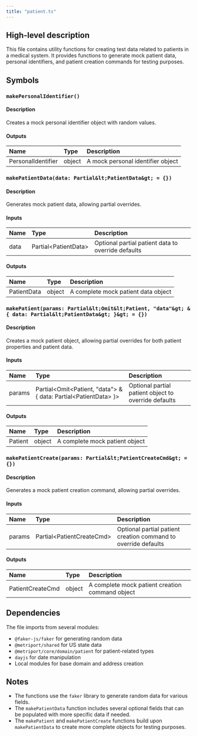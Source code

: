 ```yaml
---
title: "patient.ts"
---
```


## High-level description
This file contains utility functions for creating test data related to patients in a medical system. It provides functions to generate mock patient data, personal identifiers, and patient creation commands for testing purposes.

## Symbols

### `makePersonalIdentifier()`
#### Description
Creates a mock personal identifier object with random values.

#### Outputs
| Name | Type | Description |
|:-----|:-----|:------------|
| PersonalIdentifier | object | A mock personal identifier object |

### `makePatientData(data: Partial&lt;PatientData&gt; = {})`
#### Description
Generates mock patient data, allowing partial overrides.

#### Inputs
| Name | Type | Description |
|:-----|:-----|:------------|
| data | Partial&lt;PatientData&gt; | Optional partial patient data to override defaults |

#### Outputs
| Name | Type | Description |
|:-----|:-----|:------------|
| PatientData | object | A complete mock patient data object |

### `makePatient(params: Partial&lt;Omit&lt;Patient, "data"&gt; & { data: Partial&lt;PatientData&gt; }&gt; = {})`
#### Description
Creates a mock patient object, allowing partial overrides for both patient properties and patient data.

#### Inputs
| Name | Type | Description |
|:-----|:-----|:------------|
| params | Partial&lt;Omit&lt;Patient, "data"&gt; & { data: Partial&lt;PatientData&gt; }&gt; | Optional partial patient object to override defaults |

#### Outputs
| Name | Type | Description |
|:-----|:-----|:------------|
| Patient | object | A complete mock patient object |

### `makePatientCreate(params: Partial&lt;PatientCreateCmd&gt; = {})`
#### Description
Generates a mock patient creation command, allowing partial overrides.

#### Inputs
| Name | Type | Description |
|:-----|:-----|:------------|
| params | Partial&lt;PatientCreateCmd&gt; | Optional partial patient creation command to override defaults |

#### Outputs
| Name | Type | Description |
|:-----|:-----|:------------|
| PatientCreateCmd | object | A complete mock patient creation command object |

## Dependencies
The file imports from several modules:
- `@faker-js/faker` for generating random data
- `@metriport/shared` for US state data
- `@metriport/core/domain/patient` for patient-related types
- `dayjs` for date manipulation
- Local modules for base domain and address creation

## Notes
- The functions use the `faker` library to generate random data for various fields.
- The `makePatientData` function includes several optional fields that can be populated with more specific data if needed.
- The `makePatient` and `makePatientCreate` functions build upon `makePatientData` to create more complete objects for testing purposes.